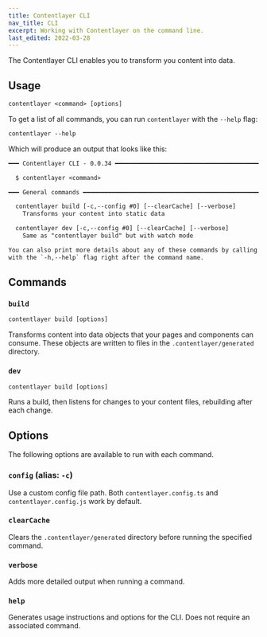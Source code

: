 ```yaml
---
title: Contentlayer CLI
nav_title: CLI
excerpt: Working with Contentlayer on the command line.
last_edited: 2022-03-28
---
```


The Contentlayer CLI enables you to transform you content into data.

## Usage

```txt
contentlayer <command> [options]
```

To get a list of all commands, you can run `contentlayer` with the `--help` flag:

```txt
contentlayer --help
```

Which will produce an output that looks like this:

```txt
━━━ Contentlayer CLI - 0.0.34 ━━━━━━━━━━━━━━━━━━━━━━━━━━━━━━━━━━━━━━━━━━━━━━

  $ contentlayer <command>

━━━ General commands ━━━━━━━━━━━━━━━━━━━━━━━━━━━━━━━━━━━━━━━━━━━━━━━━━━━━━━━

  contentlayer build [-c,--config #0] [--clearCache] [--verbose]
    Transforms your content into static data

  contentlayer dev [-c,--config #0] [--clearCache] [--verbose]
    Same as "contentlayer build" but with watch mode

You can also print more details about any of these commands by calling them
with the `-h,--help` flag right after the command name.
```

## Commands

### `build`

```txt
contentlayer build [options]
```

Transforms content into data objects that your pages and components can consume. These objects are written to files in the `.contentlayer/generated` directory.

### `dev`

```txt
contentlayer build [options]
```

Runs a build, then listens for changes to your content files, rebuilding after each change.

## Options

The following options are available to run with each command.

### `config` (alias: `-c`)

Use a custom config file path. Both `contentlayer.config.ts` and `contentlayer.config.js` work by default.

### `clearCache`

Clears the `.contentlayer/generated` directory before running the specified command.

### `verbose`

Adds more detailed output when running a command.

### `help`

Generates usage instructions and options for the CLI. Does not require an associated command.
